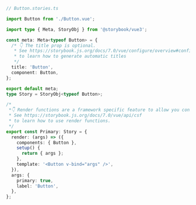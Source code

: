 ```ts
// Button.stories.ts

import Button from './Button.vue';

import type { Meta, StoryObj } from '@storybook/vue3';

const meta: Meta<typeof Button> = {
  /* 👇 The title prop is optional.
   * See https://storybook.js.org/docs/7.0/vue/configure/overview#configure-story-loading
   * to learn how to generate automatic titles
   */
  title: 'Button',
  component: Button,
};

export default meta;
type Story = StoryObj<typeof Button>;

/*
 *👇 Render functions are a framework specific feature to allow you control on how the component renders.
 * See https://storybook.js.org/docs/7.0/vue/api/csf
 * to learn how to use render functions.
 */
export const Primary: Story = {
  render: (args) => ({
    components: { Button },
    setup() {
      return { args };
    },
    template: '<Button v-bind="args" />',
  }),
  args: {
    primary: true,
    label: 'Button',
  },
};
```
